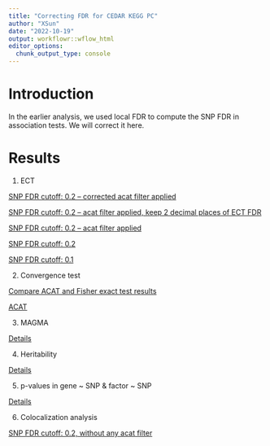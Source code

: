 ```yaml
---
title: "Correcting FDR for CEDAR KEGG PC"
author: "XSun"
date: "2022-10-19"
output: workflowr::wflow_html
editor_options:
  chunk_output_type: console
---
```


# Introduction

In the earlier analysis, we used local FDR to compute the SNP FDR in association tests. We will correct it here. 


# Results


1. ECT 

[SNP FDR cutoff: 0.2 -- corrected acat filter applied](https://xsun1229.github.io/factor_analysis/ECT_redo_acat_corrected.html)

[SNP FDR cutoff: 0.2 -- acat filter applied, keep 2 decimal places of ECT FDR](https://xsun1229.github.io/factor_analysis/ECT_redo_acat_filtered_2digits.html)

[SNP FDR cutoff: 0.2 -- acat filter applied](https://xsun1229.github.io/factor_analysis/ECT_redo_acat_filtered.html)

[SNP FDR cutoff: 0.2](https://xsun1229.github.io/factor_analysis/ECT_redo.html)

[SNP FDR cutoff: 0.1](https://xsun1229.github.io/factor_analysis/ECT_redo_fdr01.html)

2. Convergence test 

[Compare ACAT and Fisher exact test results](https://xsun1229.github.io/factor_analysis/compare_acat_fisher.html)

[ACAT](https://xsun1229.github.io/factor_analysis/acat_fdr.html)

3. MAGMA

[Details](https://xsun1229.github.io/factor_analysis/magma_fdr.html)

4. Heritability

[Details](https://xsun1229.github.io/factor_analysis/hsq_pc_fdr.html)

5. p-values in gene ~ SNP & factor ~ SNP

[Details](https://xsun1229.github.io/factor_analysis/check_pval.html)

6. Colocalization analysis

[SNP FDR cutoff: 0.2, without any acat filter](https://xsun1229.github.io/factor_analysis/coloc_fdr.html)